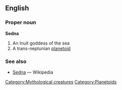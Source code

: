 ==English==
===Proper noun===
'''Sedna'''
# An Inuit goddess of the sea
# A trans-neptunian [[planetoid]]
===See also===
* [[w:Sedna|Sedna]] — Wikipedia

[[Category:Mythological creatures]] [[Category:Planetoids]]